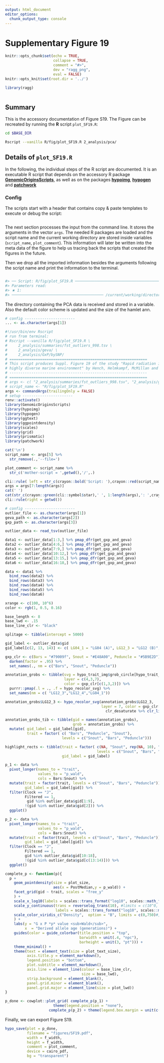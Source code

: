 ```yaml
---
output: html_document
editor_options:
  chunk_output_type: console
---
```

# Supplementary Figure 19

```r
knitr::opts_chunk$set(echo = TRUE,
                      collapse = TRUE,
                      comment = "#>",
                      dev = "ragg_png",
                      eval = FALSE)
knitr::opts_knit$set(root.dir = '../')

library(ragg)
```


```r
```

## Summary

This is the accessory documentation of Figure S19.
The Figure can be recreated by running the **R** script `plot_SF19.R`:

```sh
cd $BASE_DIR

Rscript --vanilla R/fig/plot_SF19.R 2_analysis/pca/

```

## Details of `plot_SF19.R`

In the following, the individual steps of the R script are documented.
It is an executable R script that depends on the accessory R package [**GenomicOriginsScripts**](https://k-hench.github.io/GenomicOriginsScripts), as well as on the packages [**hypoimg**](https://k-hench.github.io/hypoimg), [**hypogen**](https://k-hench.github.io/hypogen) and [**patchwork**](https://patchwork.data-imaginist.com/)

### Config

The scripts start with a header that contains copy & paste templates to execute or debug the script:

```r

```

The next section processes the input from the command line.
It stores the arguments in the vector `args`.
The needed R packages are loaded and the script name and the current working directory are stored inside variables (`script_name`, `plot_comment`).
This information will later be written into the meta data of the figure to help us tracing back the scripts that created the figures in the future.

Then we drop all the imported information besides the arguments following the script name and print the information to the terminal.

```r

```

```r
#> ── Script: R/fig/plot_SF19.R ────────────────────────────────────────────
#> Parameters read:
#> ★ 1:
#> ────────────────────────────────────────── /current/working/directory ──
```

The directory containing the PCA data is received and stored in a variable.
Also the default color scheme is updated and the size of the hamlet ann.

```r
# config -----------------------
... <- as.character(args[1])
```


```r
#!/usr/bin/env Rscript
# run from terminal:
# Rscript --vanilla R/fig/plot_SF19.R \
#     2_analysis/summaries/fst_outliers_998.tsv \
#     2_analysis/geva/ \
#     2_analysis/GxP/bySNP/
# ===============================================================
# This script produces Suppl. Figure 19 of the study "Rapid radiation in a
# highly diverse marine environment" by Hench, Helmkampf, McMillan and Puebla
# ---------------------------------------------------------------
# ===============================================================
# args <- c( "2_analysis/summaries/fst_outliers_998.tsv", "2_analysis/geva/", "2_analysis/GxP/bySNP/" )
# script_name <- "R/fig/plot_SF19.R"
args <- commandArgs(trailingOnly = FALSE)
# setup -----------------------
renv::activate()
library(GenomicOriginsScripts)
library(hypoimg)
library(hypogen)
library(ggtext)
library(ggpointdensity)
library(scales)
library(grid)
library(prismatic)
library(patchwork)

cat('\n')
script_name <- args[5] %>%
  str_remove(.,'--file=')

plot_comment <- script_name %>%
  str_c('mother-script = ',getwd(),'/',.)

cli::rule( left = str_c(crayon::bold('Script: '),crayon::red(script_name)))
args = args[7:length(args)]
cat(' ')
cat(str_c(crayon::green(cli::symbol$star),' ', 1:length(args),': ',crayon::green(args),'\n'))
cli::rule(right = getwd())

# config -----------------------
outlier_file <- as.character(args[1])
geva_path <- as.character(args[2])
gxp_path <- as.character(args[3])

outlier_data <- read_tsv(outlier_file)

data1 <- outlier_data[1:3,] %>% pmap_dfr(get_gxp_and_geva)
data2 <- outlier_data[4:6,] %>% pmap_dfr(get_gxp_and_geva)
data3 <- outlier_data[7:9,] %>% pmap_dfr(get_gxp_and_geva)
data4 <- outlier_data[10:12,] %>% pmap_dfr(get_gxp_and_geva)
data5 <- outlier_data[13:15,] %>% pmap_dfr(get_gxp_and_geva)
data6 <- outlier_data[16:18,] %>% pmap_dfr(get_gxp_and_geva)

data <- data1 %>%
  bind_rows(data2) %>%
  bind_rows(data3) %>%
  bind_rows(data4) %>%
  bind_rows(data5) %>%
  bind_rows(data6)

xrange <- c(100, 10^6)
color <- rgb(1, 0.5, 0.16)

base_length <- 8
base_lwd <- .15
base_line_clr <- "black"

splitage <- tibble(intercept = 5000)

gid_label <- outlier_data$gid
gid_label[c(2, 13, 14)] <- c( LG04_1 = "LG04 (A)", LG12_3 = "LG12 (B)", LG12_4 = "LG12 (C)" )

gxp_clr <- c(Bars = "#79009f", Snout = "#E48A00", Peduncle = "#5B9E2D") %>%
  darken(factor = .95) %>%
  set_names(., nm = c("Bars", "Snout", "Peduncle"))

annotation_grobs <- tibble(svg = hypo_trait_img$grob_circle[hypo_trait_img$trait %in% c( 'Snout', 'Bars', 'Peduncle')],
                           layer = c(4,3,7),
                           color = gxp_clr[c(1,3,2)]) %>%
  purrr::pmap(.l = ., .f = hypo_recolor_svg) %>%
  set_names(nm = c( "LG12_3","LG12_4","LG04_1"))

annotation_grobs$LG12_3 <- hypo_recolor_svg(annotation_grobs$LG12_3,
                                            layer = 7, color = gxp_clr[[1]] %>%
                                              clr_desaturate %>% clr_lighten(.25))

annotation_grobs_tib <- tibble(gid = names(annotation_grobs),
                               grob = annotation_grobs) %>%
  mutate( gid_label = gid_label[gid],
          trait = factor( c( "Bars", "Peduncle", "Snout"),
                          levels = c("Snout", "Bars", "Peduncle")))

highlight_rects <- tibble(trait = factor( c(NA, "Snout", rep(NA, 10), "Bars", "Peduncle", rep(NA, 4)),
                                          levels = c("Snout", "Bars", "Peduncle")),
                          gid_label = gid_label)

p_1 <- data %>%
  pivot_longer(names_to = "trait",
               values_to = "p_wald",
               cols = Bars:Snout) %>%
  mutate(trait = factor(trait, levels = c("Snout", "Bars", "Peduncle")),
         gid_label = gid_label[gid]) %>%
  filter(Clock == "J",
         Filtered == 1,
          gid %in% outlier_data$gid[1:9],
         !(gid %in% outlier_data$gid[2])) %>%
  ggplot()

p_2 <- data %>%
  pivot_longer(names_to = "trait",
               values_to = "p_wald",
               cols = Bars:Snout) %>%
  mutate(trait = factor(trait, levels = c("Snout", "Bars", "Peduncle")),
         gid_label = gid_label[gid]) %>%
  filter(Clock == "J",
         Filtered == 1,
         gid %in% outlier_data$gid[10:18],
         !(gid %in% outlier_data$gid[c(13:14)])) %>%
  ggplot()

complete_p <- function(p){
  p +
    geom_pointdensity(size = plot_size,
                      aes(x = PostMedian,y = p_wald)) +
    facet_grid(gid ~ trait, scales = "free_y"
    ) +
    scale_x_log10(labels = scales::trans_format("log10", scales::math_format(10^.x))) +
    scale_y_continuous(trans = reverselog_trans(10), #limits = c(10^0, 10^-90),
                       labels = scales::trans_format("log10", scales::math_format(10^.x))) +
    scale_color_viridis_c("Density",  option = "B", limits = c(0,750)#, limits = c(0,1100)
    ) +
    labs(y = "G x P *p* value <sub>Wald</sub>",
         x  = "Derived allele age (generations)") +
    guides(color = guide_colorbar(title.position = "top",
                                  barwidth = unit(.4, "npc"),
                                  barheight = unit(3, "pt"))) +
    theme_minimal() +
    theme(text = element_text(size = plot_text_size),
          axis.title.y = element_markdown(),
          legend.position = "bottom",
          plot.subtitle = element_markdown(),
          axis.line = element_line(colour = base_line_clr,
                                   size = base_lwd),
          strip.background = element_blank(),
          panel.grid.minor = element_blank(),
          panel.grid.major = element_line(size = plot_lwd))
}

p_done <- cowplot::plot_grid( complete_p(p_1) +
                      theme(legend.position = "none"),
                    complete_p(p_2) + theme(legend.box.margin = unit(c(7,0,7,0),"pt")))
```

Finally, we can export Figure S19.

```r
hypo_save(plot = p_done,
          filename = "figures/SF19.pdf",
          width = f_width,
          height = f_width,
          comment = plot_comment,
          device = cairo_pdf,
          bg = "transparent")
```
